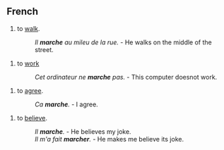 ==French ==

# to [[walk]].
#: ''Il '''marche''' au mileu de la rue.'' - He walks on the middle of the street.

# to [[work]]
#: ''Cet ordinateur ne  '''marche''' pas.'' - This computer doesnot work.

# to [[agree]].
#: ''Ca '''marche'''.'' - I agree.

# to [[believe]].
#: ''Il '''marche'''.'' - He believes my joke.
#: ''Il m'a fait '''marcher'''.'' - He makes me believe its joke.